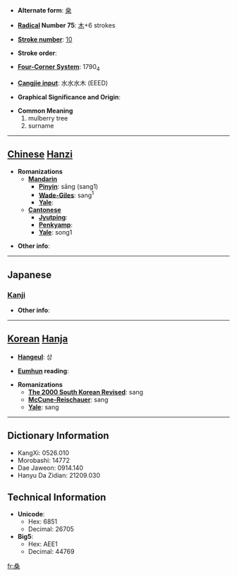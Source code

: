 * '''Alternate form''': [[桒]]

* '''[[Wiktionary:Chinese radical index| Radical]] Number 75''': [[Wiktionary:Chinese radical index 木|木]]+6 strokes

* '''[[Wiktionary:Chinese total strokes index|Stroke number]]''': [[Wiktionary:Chinese total strokes index 10|10]]

* '''Stroke order''': 

* '''[[Wiktionary:Chinese four corner index|Four-Corner System]]''': 1790<sub>4</sub>

* '''[[Wiktionary:Chinese Cangjie index|Cangjie input]]''': 水水水木 (EEED)

* '''Graphical Significance and Origin''': 

* '''Common Meaning'''
*#mulberry tree
*# surname


----

== [[Chinese]] [[Hanzi]] ==

* '''Romanizations'''
** '''[[Mandarin]]'''
*** '''[[Pinyin]]''': sāng (sang1)
*** '''[[Wade-Giles]]''': sang<sup>1</sup>
*** '''[[Yale]]''': 
** '''[[Cantonese]]'''
*** '''[[Jyutping]]''':
*** '''[[Penkyamp]]''': 
*** '''[[Yale]]''': song1

* '''Other info''': 

----

==Japanese==
===[[Kanji]]===
{{kanji|on readings=[[そう]] (sō)|kun readings=[[くわ]] (kuwa)}}

* '''Other info''':  

----

== [[Korean]] [[Hanja]] ==

* '''[[Hangeul]]''': 상

* '''[[Eumhun]] reading''': 

* '''Romanizations'''
** '''[[The 2000 South Korean Revised Romanization|The 2000 South Korean Revised]]''': sang
** '''[[McCune-Reischauer]]''': sang
** '''[[Yale]]''': sang

----

== Dictionary Information ==

* KangXi: 0526.010
* Morobashi: 14772
* Dae Jaweon: 0914.140
* Hanyu Da Zidian: 21209.030

== Technical Information ==

* '''Unicode''':
** Hex: 6851
** Decimal: 26705
* '''Big5''':
** Hex: AEE1
** Decimal: 44769

[[fr:桑]]
